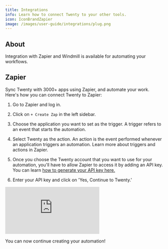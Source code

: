 ```yaml
---
title: Integrations
info: Learn how to connect Twenty to your other tools.
icon: IconBrandZapier
image: /images/user-guide/integrations/plug.png
---
```


## About

Integration with Zapier and Windmill is available for automating your workflows.

## Zapier

Sync Twenty with 3000+ apps using <ArticleLink href="https://zapier.com/apps/twenty/integrations">Zapier</ArticleLink>, and automate your work. Here's how you can connect Twenty to Zapier:

1. Go to Zapier and log in. 
2. Click on `+ Create Zap` in the left sidebar. 
3. Choose the application you want to set as the trigger. A trigger refers to an event that starts the automation. 
4. Select Twenty as the action. An action is the event performed whenever an application triggers an automation. <ArticleLink href="https://zapier.com/how-it-works">Learn more about triggers and actions in Zapier.</ArticleLink>
5. Once you choose the Twenty account that you want to use for your automation, you'll have to allow Zapier to access it by adding an API key. You can learn [how to generate your API key here.](/user-guide/api-webhooks)

6. Enter your API key and click on 'Yes, Continue to Twenty.'

<div style={{padding:'69.01% 0 0 0', position:'relative', margin: '32px 0px 0px'}}>
  <iframe 
    src="https://player.vimeo.com/video/927913866?autoplay=1&loop=1&autopause=0&background=1&amp;app_id=58479" 
    frameborder="0" 
    allow="autoplay; fullscreen; picture-in-picture; clipboard-write" 
    style={{
      position:'absolute',
      top:0,
      left:0,
      width:'100%',
      height:'100%',
      borderRadius: '16px', 
      border:'2px solid black'
    }}
    title="Export data"
  ></iframe>
</div>
<script src="https://player.vimeo.com/api/player.js"></script>

You can now continue creating your automation!

<ArticleEditContent articleTitle="integrations.mdx"></ArticleEditContent>